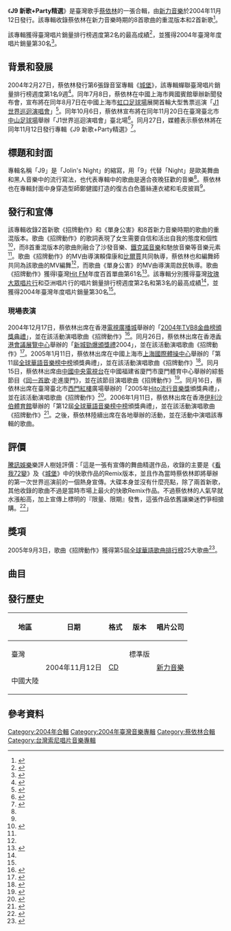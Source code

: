 {{Infobox album
| name           = J9 新歌+Party精選
| type           = compilation
| artist         = [[蔡依林|蔡依林]]
| cover          = Jolin Tsai - J9.jpeg
| released       = {{Start date|2004|11|12}}
| genre          = 
* [[流行_(音樂類型)|流行]]
* [[電子舞曲|舞曲]]
| length         = {{Duration|50:07}}
| label          = [[台灣索尼音樂娛樂|新力音樂]]
| producer       = [[薛忠銘|薛忠銘]]
| prev_title     = [[城堡_(專輯)|城堡]]
| prev_year      = 2004
| next_title     = [[Born_to_Be_a_Star_超级珍藏世纪精选|Born to Be a Star 超級珍藏世紀精選]]
| next_year      = 2004
}}

《'''J9 新歌+Party精選'''》是臺灣歌手[[蔡依林|蔡依林]]的一張合輯，由[[台灣索尼音樂娛樂|新力音樂]]於2004年11月12日發行。該專輯收錄蔡依林在新力音樂時期的8首歌曲的重混版本和2首新歌<ref name=":0">{{Cite web|title=专辑：蔡依林--《J9 新歌＋PARTY精选》_影音娱乐_新浪网|url=http://ent.sina.com.cn/p/d/2004-11-15/1632565943.html|access-date=2022-01-05|work=ent.sina.com.cn|archive-date=2006-03-02|archive-url=https://web.archive.org/web/20060302000045/http://ent.sina.com.cn/p/d/2004-11-15/1632565943.html}}</ref>。

該專輯獲得臺灣唱片銷量排行榜週度第2名的最高成績<ref name=":1">{{Cite web|title=台湾G-MUSIC风云榜11月16日-11月23日榜单(组图)_影音娱乐_新浪网|url=http://ent.sina.com.cn/p/2004-12-27/1355611527.html|access-date=2022-01-05|work=ent.sina.com.cn|archive-date=2014-12-03|archive-url=https://web.archive.org/web/20141203082805/http://ent.sina.com.cn/p/2004-12-27/1355611527.html}}</ref>，並獲得2004年臺灣年度唱片銷量第30名<ref name=":2">{{Cite web|title=2004台湾唱片销量年终排行榜(转载)_娱乐八卦_天涯论坛|url=https://web.archive.org/web/20161005185540/http://bbs.tianya.cn/post-funinfo-53129-1.shtml|access-date=2022-01-05|date=2016-10-05|work=web.archive.org}}</ref>。

== 背景和發展 ==
2004年2月27日，蔡依林發行第6張錄音室專輯《[[城堡_(專輯)|城堡]]》，該專輯蟬聯臺灣唱片銷量排行榜週度第1名9週<ref>{{Cite web|title=周杰伦新专辑为媒 蔡依林献花"七里香"(图)_网易娱乐频道|url=https://ent.163.com/ent_2003/editor/news/starnews/040804/040804_272304.html|access-date=2022-01-05|work=ent.163.com|archive-date=2020-08-09|archive-url=https://web.archive.org/web/20200809202841/http://ent.163.com/ent_2003/editor/news/starnews/040804/040804_272304.html}}</ref>。同年7月8日，蔡依林在中國上海市興國賓館舉辦新聞發布會，宣布將在同年8月7日在中國上海市[[虹口足球场|虹口足球場]]展開首輪大型售票巡演「[[J1世界巡迴演唱會|J1世界巡迴演唱會]]」<ref>{{Cite web|title=周杰伦无缘蔡依林个唱 依林钦点"白马王子"_网易娱乐频道|url=https://ent.163.com/ent_2003/editor/news/starnews/040709/040709_261630.html|access-date=2022-01-05|work=ent.163.com|archive-date=2009-01-07|archive-url=https://web.archive.org/web/20090107235033/http://ent.163.com/ent_2003/editor/news/starnews/040709/040709_261630.html}}</ref>。同年10月6日，蔡依林宣布將在同年11月20日在臺灣臺北市[[中山足球場|中山足球場]]舉辦「J1世界巡迴演唱會」臺北場<ref>{{Cite web|title=组图：蔡依林为演唱会造势 薄纱裙展现性感魅力_影音娱乐_新浪网|url=http://ent.sina.com.cn/s/u/2004-10-06/1502524187.html|access-date=2022-01-05|work=ent.sina.com.cn|archive-date=2005-04-19|archive-url=https://web.archive.org/web/20050419203315/http://ent.sina.com.cn/s/u/2004-10-06/1502524187.html}}</ref>。同月27日，媒體表示蔡依林將在同年11月12日發行專輯《J9 新歌+Party精選》<ref name=":3">{{Cite web|title=蔡依林将要开唱 周杰伦当嘉宾机会渺茫_网易娱乐频道|url=https://ent.163.com/ent/editor/star/041027/041027_332513.html|access-date=2022-01-05|work=ent.163.com|archive-date=2021-02-03|archive-url=https://web.archive.org/web/20210203135448/https://ent.163.com/ent/editor/star/041027/041027_332513.html}}</ref>。

== 標題和封面 ==
專輯名稱「J9」是「Jolin's Night」的縮寫，用「9」代替「Night」是歐美舞曲和黑人音樂中的流行寫法，也代表專輯中的歌曲是適合夜晚狂歡的音樂<ref name=":0" />。蔡依林也在專輯封面中身穿造型師鄭健國打造的復古白色蕾絲連衣裙和毛皮披肩<ref name=":3" />。

== 發行和宣傳 ==
該專輯收錄2首新歌《招牌動作》和《單身公害》和8首新力音樂時期的歌曲的重混版本。歌曲《招牌動作》的歌詞表現了女生需要自信和活出自我的態度和個性<ref name=":4">{{Cite web|title=蔡依林化身红蝴蝶 “招牌动作”野性十足(图)|url=http://web.archive.org/web/20041110023310/http://music.yule.sohu.com/20041108/n222883156.shtml|access-date=2022-01-05|date=2004-11-10|work=web.archive.org|archive-date=2004-11-10|archive-url=https://web.archive.org/web/20041110023310/http://music.yule.sohu.com/20041108/n222883156.shtml}}</ref>，而8首重混版本的歌曲則融合了沙發音樂、[[Techno|鐵克諾音樂]]和馳放音樂等音樂元素<ref name=":3" />。歌曲《招牌動作》的MV由導演賴偉康和[[比爾賈|比爾賈]]共同執導，蔡依林也和編舞師共同為該歌曲的MV編舞<ref name=":4" />，而歌曲《單身公害》的MV由導演周啟民執導。歌曲《招牌動作》獲得l臺灣[[Hit_FM聯播網|Hit FM]]年度百首單曲第61名<ref>{{Cite web|title=Hitoradio‧Hit Fm --華人音樂入口指標|url=https://web.archive.org/web/20161106062955/http://www.hitoradio.taipei/newweb/chart_2.php?ch_year=2004&pageNum_rsList=1|access-date=2022-01-05|date=2016-11-06|work=web.archive.org}}</ref>。該專輯分別獲得臺灣[[玫瑰大眾唱片|玫瑰大眾唱片行]]和亞洲唱片行的唱片銷量排行榜週度第2名和第3名的最高成績<ref name=":1" />，並獲得2004年臺灣年度唱片銷量第30名<ref name=":2" />。

=== 現場表演 ===
2004年12月17日，蔡依林出席在香港[[電視廣播城|電視廣播城]]舉辦的「[[2004年度TVB8金曲榜頒獎典禮得獎名單|2004年TVB8金曲榜頒獎典禮]]」，並在該活動演唱歌曲《招牌動作》<ref>{{Cite web|title=香港TVB8金曲榜颁奖礼:刘德华横扫6大奖(图)|url=http://www.ce.cn/xwzx/ylxk/gdxw/200412/20/t20041220_2621532.shtml|access-date=2022-01-05|work=www.ce.cn|archive-date=2005-01-12|archive-url=https://web.archive.org/web/20050112025309/http://www.ce.cn/xwzx/ylxk/gdxw/200412/20/t20041220_2621532.shtml}}</ref>。同月26日，蔡依林出席在香港[[香港會議展覽中心|香港會議展覽中心]]舉辦的「[[新城勁爆頒獎禮|新城勁爆頒獎禮]]2004」，並在該活動演唱歌曲《招牌動作》<ref>{{Cite web|title=[组图]新城颁奖礼蔡依林舞姿曼妙秀身段_网易娱乐频道|url=https://ent.163.com/ent/editor/music/041227/041227_361574.html|access-date=2022-01-05|work=ent.163.com|archive-date=2008-10-11|archive-url=https://web.archive.org/web/20081011015520/http://ent.163.com/ent/editor/music/041227/041227_361574.html}}</ref>。2005年1月11日，蔡依林出席在中國上海市[[武夷路777号|上海國際體操中心]]舉辦的「第11屆[[全球華語榜中榜|全球華語音樂榜中榜]]頒獎典禮」，並在該活動演唱歌曲《招牌動作》<ref>{{Cite web|title=组图：蔡依林获奖后登台献唱舞姿动人_影音娱乐_新浪网|url=http://ent.sina.com.cn/y/2005-01-11/2314626390.html|access-date=2022-01-05|work=ent.sina.com.cn|archive-date=2011-11-27|archive-url=https://web.archive.org/web/20111127235427/http://ent.sina.com.cn/y/2005-01-11/2314626390.html}}</ref>。同月15日，蔡依林出席由[[中国中央电视台|中國中央電視台]]在中國福建省廈門市廈門體育中心舉辦的綜藝節目《[[同一首歌|同一首歌]]·走進廈門》，並在該節目演唱歌曲《招牌動作》<ref>{{Cite web|title=CCTV-音乐频道-《同一首歌》走进厦门大型演唱会|url=http://www.cctv.com/music/special/C13422/20050119/101903.shtml|access-date=2022-01-05|work=www.cctv.com|archive-date=2013-10-21|archive-url=https://web.archive.org/web/20131021201408/http://www.cctv.com/music/special/C13422/20050119/101903.shtml}}</ref>。同月16日，蔡依林出席在臺灣臺北市[[西門紅樓|西門紅樓]]廣場舉辦的「2005年[[Hito流行音樂獎|Hito流行音樂獎]]頒獎典禮」，並在該活動演唱歌曲《招牌動作》<ref>{{Cite web|title=组图：HITO流行音乐奖 周杰伦蔡依林风光获奖|url=http://web.archive.org/web/20050119062427/http://music.yule.sohu.com/20050117/n223974441.shtml|access-date=2022-01-05|date=2005-01-19|work=web.archive.org|archive-date=2005-01-19|archive-url=https://web.archive.org/web/20050119062427/http://music.yule.sohu.com/20050117/n223974441.shtml}}</ref>。2006年1月11日，蔡依林出席在香港[[伊利沙伯體育館|伊利沙伯體育館]]舉辦的「第12屆[[全球華語榜中榜|全球華語音樂榜中榜]]頒獎典禮」，並在該活動演唱歌曲《招牌動作》<ref>{{Cite web|title=详讯：蔡依林抢尽风头 连献3首快歌_影音娱乐_新浪网|url=http://ent.sina.com.cn/y/2006-01-11/2229956661.html|access-date=2022-01-05|work=ent.sina.com.cn|archive-date=2006-04-15|archive-url=https://web.archive.org/web/20060415233424/http://ent.sina.com.cn/y/2006-01-11/2229956661.html}}</ref>。之後，蔡依林陸續出席在各地舉辦的活動，並在活動中演唱該專輯的歌曲。

== 評價 ==
[[腾讯网|騰訊娛樂]]樂評人樹娃評價：「這是一張有宣傳的舞曲精選作品，收錄的主要是《[[看我72變|看我72變]]》及《[[城堡_(專輯)|城堡]]》中的快歌作品的Remix版本，並且作為當時蔡依林即將舉辦的第一次世界巡演前的一個熱身宣傳。大碟本身並沒有什麼亮點，除了兩首新歌，其他收錄的歌曲不過是當時市場上最火的快歌Remix作品。不過蔡依林的人氣早就水漲船高，加上宣傳上標明的『限量、限期』發售，這張作品依舊讓樂迷們爭相搶購。<ref>{{Cite web|title=蔡依林十年音乐路②：Sony时期“梦幻公主”_娱乐_腾讯网|url=https://web.archive.org/web/20160119193620/http://ent.qq.com/a/20090323/000333_4.htm|access-date=2022-01-05|date=2016-01-19|work=web.archive.org}}</ref>」

== 獎項 ==
2005年9月3日，歌曲《招牌動作》獲得第5屆[[全球華語歌曲排行榜|全球華語歌曲排行榜]]25大歌曲<ref>{{Cite web|title=第五届全球华语歌曲排行榜完全获奖名单_影音娱乐_新浪网|url=http://ent.sina.com.cn/y/o/2005-09-04/0037830126.html|access-date=2022-01-05|work=ent.sina.com.cn|archive-date=2016-03-03|archive-url=https://web.archive.org/web/20160303205825/http://ent.sina.com.cn/y/o/2005-09-04/0037830126.html}}</ref>。

== 曲目 ==
{{Tracklist
| extra_column = 重混
| total_length = 50:07

| title1 = 招牌動作
| note1 = Signature Gesture
| music1 = [[陳浩然_(音樂製作人)|陳浩然]]<br />李隆基
| lyrics1 = [[陳鎮川|陳鎮川]]
| arranger1 = 呂紹淳<br />林岑芳
| producer1 = [[薛忠銘|薛忠銘]]
| length1 = 3:12

| title2 = 單身公害
| note2 = Singleness
| music2 = 康炫民
| lyrics2 = [[李焯雄|李焯雄]]
| arranger2 = 呂紹淳<br />林依霖
| producer2 = 薛忠銘
| length2 = 3:44

| title3 = [[看我72變_(歌曲)|看我72變]]
| note3 = Remix
| music3 = 陳浩然<br />李隆基
| lyrics3 = 陳鎮川
| extra3 = 林依霖<br />呂紹淳
| length3 = 4:42

| title4 = 乖貓
| note4 = Remix
| music4 = Anna Lidner<br />Charles Kwashie Tamakloe
| lyrics4 = 陳鎮川
| extra4 = 林依霖<br />呂紹淳
| length4 = 4:00

| title5 = 說愛你
| note5 = Remix
| music5 = [[周杰倫|周杰倫]]
| lyrics5 = 梁鴻斌
| extra5 = 呂紹淳<br />林依霖
| length5 = 4:12

| title6 = 愛情三十六計
| note6 = Remix
| music6 = Savan Kotecha<br />Andrew Marcus Frampton<br />Wayne Wilkins
| lyrics6 = 胡如虹
| extra6 = 呂紹淳
| length6 = 5:01

| title7 = 海盜
| note7 = Remix
| music7 = 周杰倫
| lyrics7 = 陳鎮川
| extra7 = 呂紹淳<br />林依霖
| length7 = 4:24

| title8 = 就是愛
| note8 = Remix
| music8 = 周杰倫
| lyrics8 = 梁鴻斌
| extra8 = 呂紹淳<br />林依霖
| length8 = 4:39

| title9 = Love Love Love
| note9 = Remix
| music9 = Konstantin Meladze
| lyrics9 = 梁鴻斌
| extra9 = 呂紹淳<br />林依霖
| length9 = 4:36

| title10 = 爆米花的味道
| note10 = Remix
| music10 = 雲超
| lyrics10 = [[方文山|方文山]]
| extra10 = 呂紹淳<br />林依霖
| length10 = 3:50

| title11 = J9 Magic Non-Stop Remix
| note11 = 愛情三十六計+乖貓+Love Love Love+看我72變
| music11 = Savan Kotecha<br />Andrew Marcus Frampton<br />Wayne Wilkins<br />Anna Lidner<br />Charles Kwashie Tamakloe<br />Konstantin Meladze<br />陳浩然<br />李隆基
| lyrics11 = 胡如虹<br />陳鎮川<br />梁鴻斌
| extra11 = 呂紹淳
| length11 = 7:47
}}

== 發行歷史 ==
{| class="wikitable"
!地區
!日期
!格式
!版本
!唱片公司
|-
|臺灣
| rowspan="2" |2004年11月12日
| rowspan="2" |[[雷射唱片|CD]]
|標準版
| rowspan="2" |[[台灣索尼音樂娛樂|新力音樂]]
|-
|中國大陸
|{{Flatlist|
* 標準版
* 限量版
}}
|}

== 參考資料 ==
{{Reflist|30em}}

{{蔡依林}}

[[Category:2004年合輯|Category:2004年合輯]]
[[Category:2004年臺灣音樂專輯|Category:2004年臺灣音樂專輯]]
[[Category:蔡依林合輯|Category:蔡依林合輯]]
[[Category:台灣索尼唱片音樂專輯|Category:台灣索尼唱片音樂專輯]]